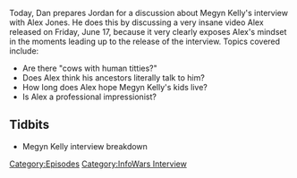 {{DEFAULTSORT:
    #_EPISODE_0054:Megyn Kelly Interview Pt. 1
}}{{Episode
    | title           = Megyn Kelly Interview Pt. 1
    | caption         = [https://knowledgefight.libsyn.com/knowledge-fight-megyn-kelly-interview-pt-1 Listen to this episode on Libsyn]
    | episodeNumber   = 54
    | length          = 02:34:49
    | airDate         = June 19, 2017
    | episodeType     = [[:Category:InfoWars Interview|InfoWars Interview]]
    | appearance      = [[Megyn Kelly]]
    | previousEpisode = [[53: June 12, 2017]]
    | nextEpisode     = [[55: Megyn Kelly Interview Pt. 2]]
}}

{{Stub}}

Today, Dan prepares Jordan for a discussion about Megyn Kelly's interview with Alex Jones. He does this by discussing a very insane video Alex released on Friday, June 17, because it very clearly exposes Alex's mindset in the moments leading up to the release of the interview. Topics covered include:

*Are there "cows with human titties?"
*Does Alex think his ancestors literally talk to him?
*How long does Alex hope Megyn Kelly's kids live?
*Is Alex a professional impressionist?

==Tidbits==

*Megyn Kelly interview breakdown

[[Category:Episodes]]
[[Category:InfoWars Interview]]